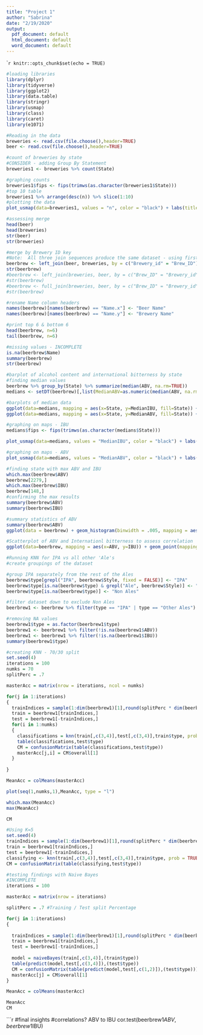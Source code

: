 ---
title: "Project 1"
author: "Sabrina"
date: "2/19/2020"
output:
  pdf_document: default
  html_document: default
  word_document: default
---

````{r setup, include=FALSE}
knitr::opts_chunk$set(echo = TRUE)
```

```{r}
#loading libraries
library(dplyr)
library(tidyverse)
library(ggplot2)
library(data.table)
library(stringr)
library(usmap)
library(class)
library(caret)
library(e1071)
```


```{r}
#Reading in the data
breweries <- read.csv(file.choose(),header=TRUE)
beer <- read.csv(file.choose(),header=TRUE)
```

```{r}
#count of breweries by state
#CONSIDER - adding Group By Statement
breweries1 <- breweries %>% count(State)

#graphing counts
breweries1$fips <- fips(trimws(as.character(breweries1$State)))
#top 10 table
breweries1 %>% arrange(desc(n)) %>% slice(1:10)
#plotting the data
plot_usmap(data=breweries1, values = "n", color = "black") + labs(title = "Breweries by State") + scale_fill_continuous(low = "white", high = "Navy", name = "count", label = scales::comma)
```

```{r}
#assessing merge
head(beer)
head(breweries)
str(beer)
str(breweries)

#merge by Brewery ID key
#Note:  All three join sequences produce the same dataset - using first one
beerbrew <- left_join(beer, breweries, by = c("Brewery_id" = "Brew_ID"))
str(beerbrew)
#beerbrew <- left_join(breweries, beer, by = c("Brew_ID" = "Brewery_id"))
#str(beerbrew)
#beerbrew <- full_join(breweries, beer, by = c("Brew_ID" = "Brewery_id"))
#str(beerbrew)
```

```{r}
#rename Name column headers
names(beerbrew)[names(beerbrew) == "Name.x"] <- "Beer Name"
names(beerbrew)[names(beerbrew) == "Name.y"] <- "Brewery Name"
```

```{r}
#print top 6 & bottom 6
head(beerbrew, n=6)
tail(beerbrew, n=6)
```

```{r}
#missing values - INCOMPLETE
is.na(beerbrew$Name)
summary(beerbrew)
str(beerbrew)


```

```{r}
#barplot of alcohol content and international bitterness by state
#finding median values
beerbrew %>% group_by(State) %>% summarize(median(ABV, na.rm=TRUE))
medians <- setDT(beerbrew)[,list(MedianABV=as.numeric(median(ABV, na.rm=TRUE)),MedianIBU=as.numeric(median(IBU, na.rm=TRUE))),by=State]

#barplots of median data
ggplot(data=medians, mapping = aes(x=State, y=MedianIBU, fill=State)) + geom_bar(stat = "identity") + ggtitle("IBU by State") + theme(legend.position = "none")
ggplot(data=medians, mapping = aes(x=State, y=MedianABV, fill=State)) + geom_bar(stat = "identity") + ggtitle("ABV by State") + theme(legend.position = "none")

#graphing on maps - IBU
medians$fips <- fips(trimws(as.character(medians$State)))

plot_usmap(data=medians, values = "MedianIBU", color = "black") + labs(title = "IBU by State") + scale_fill_continuous(low = "white", high = "navy", name = "MedianIBU", label = scales::comma)

#graphing on maps - ABV
plot_usmap(data=medians, values = "MedianABV", color = "black") + labs(title = "ABV by State") + scale_fill_continuous(low = "white", high = "navy", name = "MedianABV")
```

```{r}
#finding state with max ABV and IBU 
which.max(beerbrew$ABV)
beerbrew[2279,]
which.max(beerbrew$IBU)
beerbrew[148,]
#confirming the max results
summary(beerbrew$ABV)
summary(beerbrew$IBU)
```

```{r}
#summary statistics of ABV
summary(beerbrew$ABV)
ggplot(data = beerbrew) + geom_histogram(binwidth = .005, mapping = aes(x=ABV, fill="ABV"))+labs(title = "Histogram of ABV")

```

```{R}
#Scatterplot of ABV and Internationl bitterness to assess correlation
ggplot(data=beerbrew, mapping = aes(x=ABV, y=IBU)) + geom_point(mapping = aes(color = State)) + geom_smooth(method=lm) + labs(title = "ABV vs IBU")
```

```{r}
#Running KNN for IPA vs all other 'Ale's
#create groupings of the dataset

#group IPA separately from the rest of the Ales
beerbrew$type[grepl("IPA", beerbrew$Style, fixed = FALSE)] <- "IPA"
beerbrew$type[is.na(beerbrew$type) & grepl("Ale", beerbrew$Style)] <- "Other Ales"
beerbrew$type[is.na(beerbrew$type)] <- "Non Ales"

#filter dataset down to exclude Non Ales
beerbrew1 <- beerbrew %>% filter(type == "IPA" | type == "Other Ales")
```

```{r}
#removing NA values
beerbrew1$type = as.factor(beerbrew1$type)
beerbrew1 <- beerbrew1 %>% filter(!is.na(beerbrew1$ABV))
beerbrew1 <- beerbrew1 %>% filter(!is.na(beerbrew1$IBU))
summary(beerbrew1$type)
```


```{r}
#creating KNN - 70/30 split
set.seed(4)
iterations = 100
numks = 70
splitPerc = .7

masterAcc = matrix(nrow = iterations, ncol = numks)

for(j in 1:iterations)
{
  trainIndices = sample(1:dim(beerbrew1)[1],round(splitPerc * dim(beerbrew1)[1]))
  train = beerbrew1[trainIndices,]
  test = beerbrew1[-trainIndices,]
  for(i in 1:numks)
  {
    classifications = knn(train[,c(3,4)],test[,c(3,4)],train$type, prob = TRUE, k = i)
    table(classifications,test$type)
    CM = confusionMatrix(table(classifications,test$type))
    masterAcc[j,i] = CM$overall[1]
  }
  
}

MeanAcc = colMeans(masterAcc)

plot(seq(1,numks,1),MeanAcc, type = "l")

which.max(MeanAcc)
max(MeanAcc)

CM
```

```{r}
#Using K=5
set.seed(4)
trainIndices = sample(1:dim(beerbrew1)[1],round(splitPerc * dim(beerbrew1)[1]))
train = beerbrew1[trainIndices,]
test = beerbrew1[-trainIndices,]
classifying <- knn(train[,c(3,4)],test[,c(3,4)],train$type, prob = TRUE, k = 5)  
CM = confusionMatrix(table(classifying,test$type))
```

```{r}
#testing findings with Naive Bayes
#INCOMPLETE
iterations = 100

masterAcc = matrix(nrow = iterations)

splitPerc = .7 #Training / Test split Percentage

for(j in 1:iterations)
{
  
  trainIndices = sample(1:dim(beerbrew1)[1],round(splitPerc * dim(beerbrew1)[1]))
  train = beerbrew1[trainIndices,]
  test = beerbrew1[-trainIndices,]
  
  model = naiveBayes(train[,c(3,4)],(train$type))
  table(predict(model,test[,c(3,4)]),(test$type))
  CM = confusionMatrix(table(predict(model,test[,c(1,2)]),(test$type)))
  masterAcc[j] = CM$overall[1]
}

MeanAcc = colMeans(masterAcc)

MeanAcc
CM
```

```{r}
#final insights
#correlations?  ABV to IBU
cor.test(beerbrew1$ABV, beerbrew1$IBU)

